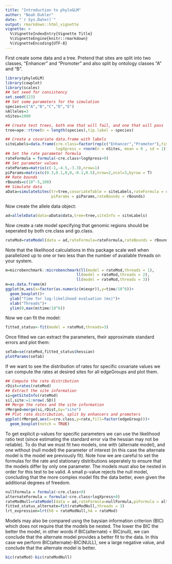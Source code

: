 ---
title: "Introduction to phyloGLM"
author: "Noah Dukler"
date: "`r Sys.Date()`"
output: rmarkdown::html_vignette
vignette: >
  %\VignetteIndexEntry{Vignette Title}
  %\VignetteEngine{knitr::rmarkdown}
  %\VignetteEncoding{UTF-8}
---

First create some data and a tree. Pretend that sites are split into two classes, "Enhancer" and "Promoter" and also split by ontology classes "A" and "B".

```{r}
library(phyloGLM)
library(cowplot)
library(scales)
## Set seed for consistency
set.seed(123)
## Set some parameters for the simulation
species=c("A","B","C","D","E")
nAlleles=3
nSites=1000

## Create test trees, both one that will fail, and one that will pass
tree=ape::rtree(n = length(species),tip.label = species)

## Create a covariate data.frame with labels
siteLabels=data.frame(cre.class=factor(rep(c("Enhancer","Promoter"),times=c(3/4*nSites,1/4*nSites))),
                      logXpress = rnorm(n = nSites, mean = 0 , sd = 1))
## Set the rate parameter formula
rateFormula = formula(~cre.class+logXpress+0)
## Set parameter values
rateParams=matrix(c(-1,-4.5,-3.3),nrow=1)
piParams=matrix(c(0.3,0.1,0,0,-0.1,0.5),nrow=2,ncol=3,byrow = T)
## Rate bounds
rBounds=c(10^-5,100)
## Simulate data
aData=simulateSites(tr=tree,covariateTable = siteLabels,rateFormula = rateFormula, rateParams = rateParams,
                    piParams = piParams,rateBounds = rBounds)
```
Now create the allele data object:

```{r,echo=FALSE}
ad=alleleData(data=aData$data,tree=tree,siteInfo = siteLabels)
```

Now create a rate model specifying that genomic regions should be seperated by both cre.class and go.class.

```{r}
rateMod=rateModel(data = ad,rateFormula=rateFormula,rateBounds = rBounds)
```
Note that the likelihood calculations in this package scale well when parallelized up to one or two less than the number of available threads on your system.
```{r}
m=microbenchmark::microbenchmark(ll(model = rateMod,threads = 1),
                               ll(model = rateMod,threads = 2),
                               ll(model = rateMod,threads = 3))
m=as.data.frame(m)
ggplot(m,aes(x=factor(as.numeric(m$expr)),y=time/10^6))+
  geom_boxplot()+
  ylab("Time for log-likelihood evaluation (ms)")+
  xlab("Threads")+
  ylim(0,max(m$time/10^6))
```

Now we can fit the model:

```{r}
fitted_status<-fit(model = rateMod,threads=3)
```

Once fitted we can extract the parameters, their approximate standard errors and plot them:

```{r}
seTab=se(rateMod,fitted_status$hessian)
plotParams(seTab)
```
If we want to see the distribution of rates for specific covariate values we can compute the rates at desired sites for all edgeGroups and plot them.
```{r}
## Compute the rate distribution
rDist=rates(rateMod)
## Extract the site information
si=getSiteInfo(rateMod)
si[,site:=1:nrow(.SD)]
## Merge the rates and the site information
rMerged=merge(si,rDist,by="site")
## Plot rate dsitribution, split by enhancers and promoters
ggplot(rMerged,aes(x=cre.class,y=rate,fill=factor(edgeGroup)))+
  geom_boxplot(notch = TRUE)
```

To get explicit p-values for specific parameters we can use the likelihood ratio test (since estimating the standard error via the hessian may not be reliable). To do that we must fit two models, one with (alternate model), and one without (null model) the parameter of interest (in this case the alternate model is the model we previously fit). Note how we are careful to set the formulas for the rate and stationary distributions seperately to ensure that the models differ by only one parameter. The models must also be nested in order for this test to be valid. A small p-value rejects the null model, concluding that the more complex model fits the data better, even given the additional degrees of freedom.

```{r}
nullFormula = formula(~cre.class+0)
alternateFormula = formula(~cre.class+logXpress+0)
rateModNull=rateModel(data = ad,rateFormula=nullFormula,piFormula = alternateFormula)
fitted_status_alternate=fit(rateModNull,threads = 3)
lrt_expression=lrt(h0 = rateModNull,hA = rateMod)
```
Models may also be compared usng the baysian information criterion (BIC) which does not require that the models be nested. The lower the BIC the better the model, in other words if BIC(alternate) < BIC(null), we can conclude that the alternate model provides a better fit to the data. In this case we perform BIC(alternate)-BIC(NULL), see a large negative value, and conclude that the alternate model is better.  

```{r}
bic(rateMod)-bic(rateModNull)
```

